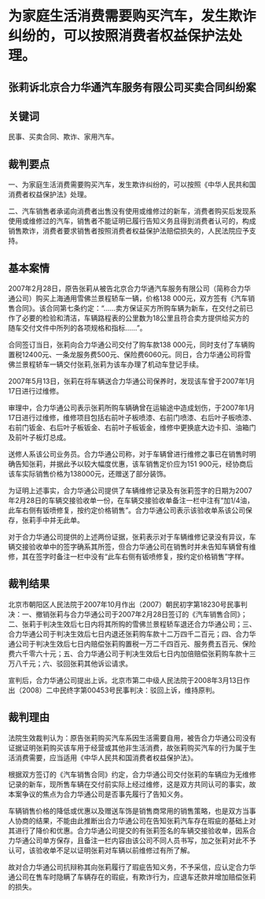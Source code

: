 # 为家庭生活消费需要购买汽车，发生欺诈纠纷的，可以按照消费者权益保护法处理。

  

## 张莉诉北京合力华通汽车服务有限公司买卖合同纠纷案

## 关键词

民事、买卖合同、欺诈、家用汽车。

## 裁判要点

一、为家庭生活消费需要购买汽车，发生欺诈纠纷的，可以按照《中华人民共和国消费者权益保护法》处理。

二、汽车销售者承诺向消费者出售没有使用或维修过的新车，消费者购买后发现系使用或维修过的汽车，销售者不能证明已履行告知义务且得到消费者认可的，构成销售欺诈，消费者要求销售者按照消费者权益保护法赔偿损失的，人民法院应予支持。

## 基本案情

2007年2月28日，原告张莉从被告北京合力华通汽车服务有限公司（简称合力华通公司）购买上海通用雪佛兰景程轿车一辆，价格138 000元，双方签有《汽车销售合同》。该合同第七条约定：“……卖方保证买方所购车辆为新车，在交付之前已作了必要的检验和清洁，车辆路程表的公里数为18公里且符合卖方提供给买方的随车交付文件中所列的各项规格和指标……”。

  

合同签订当日，张莉向合力华通公司交付了购车款138 000元，同时支付了车辆购置税12400元、一条龙服务费500元、保险费6060元。同日，合力华通公司将雪佛兰景程轿车一辆交付张莉,张莉为该车办理了机动车登记手续。

2007年5月13日，张莉在将车辆送合力华通公司保养时，发现该车曾于2007年1月17日进行过维修。

审理中，合力华通公司表示张莉所购车辆确曾在运输途中造成划伤，于2007年1月17日进行过维修，维修项目包括右前叶子板喷漆、右前门喷漆、右后叶子板喷漆、右前门钣金、右后叶子板钣金、右前叶子板钣金，维修中更换底大边卡扣、油箱门及前叶子板灯总成。

送修人系该公司业务员。合力华通公司称，对于车辆曾进行维修之事已在销售时明确告知张莉，并据此予以较大幅度优惠，该车销售定价应为151 900元，经协商后该车实际销售价格为138000元，还赠送了部分装饰。

  

为证明上述事实，合力华通公司提供了车辆维修记录及有张莉签字的日期为2007年2月28日的车辆交接验收单一份，在车辆交接验收单备注一栏中注有“加1/4油，此车右侧有钣喷修复，按约定价格销售”。合力华通公司表示该验收单系该公司保存，张莉手中并无此单。

对于合力华通公司提供的上述两份证据，张莉表示对于车辆维修记录没有异议，车辆交接验收单中的签字确系其所签，但合力华通公司在销售时并未告知车辆曾有维修，其在签字时备注一栏中没有“此车右侧有钣喷修复，按约定价格销售”字样。

## 裁判结果

北京市朝阳区人民法院于2007年10月作出（2007）朝民初字第18230号民事判决：一、撤销张莉与合力华通公司于2007年2月28日签订的《汽车销售合同》；二、张莉于判决生效后七日内将其所购的雪佛兰景程轿车退还合力华通公司；三、合力华通公司于判决生效后七日内退还张莉购车款十二万四千二百元；四、合力华通公司于判决生效后七日内赔偿张莉购置税一万二千四百元、服务费五百元、保险费六千零六十元；五、合力华通公司于判决生效后七日内加倍赔偿张莉购车款十三万八千元；六、驳回张莉其他诉讼请求。

宣判后，合力华通公司提出上诉。北京市第二中级人民法院于2008年3月13日作出（2008）二中民终字第00453号民事判决：驳回上诉，维持原判。

## 裁判理由

法院生效裁判认为：原告张莉购买汽车系因生活需要自用，被告合力华通公司没有证据证明张莉购买该车用于经营或其他非生活消费，故张莉购买汽车的行为属于生活消费需要，应当适用《中华人民共和国消费者权益保护法》。

根据双方签订的《汽车销售合同》约定，合力华通公司交付张莉的车辆应为无维修记录的新车，现所售车辆在交付前实际上经过维修，这是双方共同认可的事实，故本案争议的焦点为合力华通公司是否事先履行了告知义务。

车辆销售价格的降低或优惠以及赠送车饰是销售商常用的销售策略，也是双方当事人协商的结果，不能由此推断出合力华通公司在告知张莉汽车存在瑕疵的基础上对其进行了降价和优惠。合力华通公司提交的有张莉签名的车辆交接验收单，因系合力华通公司单方保存，且备注一栏内容由该公司不同人员书写，加之张莉对此不予认可，该验收单不足以证明张莉对车辆以前维修过有所了解。

故对合力华通公司抗辩称其向张莉履行了瑕疵告知义务，不予采信，应认定合力华通公司在售车时隐瞒了车辆存在的瑕疵，有欺诈行为，应退车还款并增加赔偿张莉的损失。